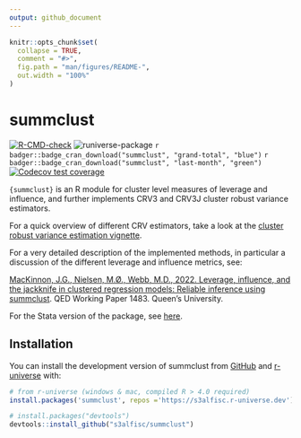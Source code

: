 ```yaml
---
output: github_document
---
```


<!-- README.md is generated from README.Rmd. Please edit that file -->

```r
knitr::opts_chunk$set(
  collapse = TRUE,
  comment = "#>",
  fig.path = "man/figures/README-",
  out.width = "100%"
)
```

# summclust

<!-- badges: start -->
[![R-CMD-check](https://github.com/s3alfisc/summclust/workflows/R-CMD-check/badge.svg)](https://github.com/s3alfisc/summclust/actions)
<!-- [![pkgcheck](https://github.com/s3alfisc/summclust/workflows/pkgcheck/badge.svg)](https://github.com/s3alfisc/summclust/actions?query=workflow%3Apkgcheck) -->
![runiverse-package](https://s3alfisc.r-universe.dev/badges/summclust)
`r badger::badge_cran_download("summclust", "grand-total", "blue")`
`r badger::badge_cran_download("summclust", "last-month", "green")`
[![Codecov test coverage](https://codecov.io/gh/s3alfisc/summclust/branch/main/graph/badge.svg)](https://app.codecov.io/gh/s3alfisc/summclust?branch=main)
<!-- badges: end -->

`{summclust}` is an R module for cluster level measures of leverage and influence,
and further implements CRV3 and CRV3J cluster robust variance estimators.

For a quick overview of different CRV estimators, take a look at the [cluster robust
variance estimation vignette](https://s3alfisc.github.io/summclust/articles/Cluster-Robust-Variance-Estimators-CRV-1-3.html).

For a very detailed description of the implemented methods, in particular a
discussion of the different leverage and influence metrics, see:

[MacKinnon, J.G., Nielsen, M.Ø., Webb, M.D., 2022. Leverage, influence, and the jackknife in clustered regression models: Reliable inference using summclust](https://arxiv.org/abs/2205.03288). QED Working Paper 1483. Queen’s University.

For the Stata version of the package, see [here](https://github.com/mattdwebb/summclust).

## Installation

You can install the development version of summclust from [GitHub](https://github.com/) and [r-universe](https://r-universe.dev/) with:

``` r
# from r-universe (windows & mac, compiled R > 4.0 required)
install.packages('summclust', repos ='https://s3alfisc.r-universe.dev')

# install.packages("devtools")
devtools::install_github("s3alfisc/summclust")
```

<!-- ## Citation  -->

<!-- If you are in `R`, you can simply run the following command to get the BibTeX citation for `{summclust}`: -->

<!-- ```{r, warning = FALSE, message = FALSE} -->
<!-- citation("summclust") -->
<!-- ``` -->

<!-- Alternatively, you can cite the paper by MacKinnon, Nielsen and Webb (2022). In this case, I would be super happy if you mentioned (e.g. in a footnote) that you are using the r-version of `{summclust}`. -->
